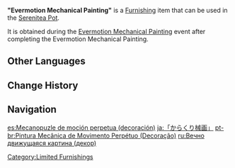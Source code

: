{{Furnishing Infobox
|id             = 364504
|image          = Item Evermotion Mechanical Painting.png
|category       = Wall Decor
|subcategory    = Picture Frame
|quality        = 4
|adeptal_energy = 90
|load           = 280
|reduced_load   = 280
|description    = A special artwork crafted by a "[[Félix Yogue|dreamer]]" from [[Fontaine]]. This "dreamer" sought to use this artwork to show off the abilities of his marvelous invention, the Kinesis Core.<br />The Evermotion Mechanical Painting is made from many interlocking parts. If you so much as initiate a small amount of movement, this painting can remain in automatic motion for a long period of time, allowing you to safely leave it unattended for a time.<br />If this were to be sold in the market, it would surely be quite the popular product.
|mention        = Félix Yogue
|source1        = Complete the Evermotion Mechanical Painting during the [[Evermotion Mechanical Painting]] event
|event          = Evermotion Mechanical Painting
}}
'''"Evermotion Mechanical Painting"''' is a [[Furnishing]] item that can be used in the [[Serenitea Pot]].

It is obtained during the [[Evermotion Mechanical Painting]] event after completing the Evermotion Mechanical Painting.

==Other Languages==
{{Other Languages
|default_hidden = 1
|en      = "Evermotion Mechanical Painting"
|zhs     = 「恒动械画」
|zhs_rm  = "Héngdòng Xièhuà"
|zht     = 「恆動械畫」
|zht_rm  = "Héngdòng Xièhuà"
|ja      = 「からくり械画」
|ja_rm   = "Karakuri Kaiga"{{Assumed}}
|ko      = 「무한동력 기계 화폭」
|ko_rm   = "Muhandongneok Gigye Hwapok"
|es      = Mecanopuzle de moción perpetua
|fr      = Cadre mécanique perpétuel
|ru      = Вечно движущаяся картина
|th      = "ภาพเครื่องจักรนิรันดร์"
|th_rm   = "Phap Khrueang-chak Ni-ran"
|vi      = Tranh Máy Móc Vĩnh Cửu
|de      = „Mechanisches Perpetuum-Mobile-Puzzle“
|id      = "Lukisan Mekanik Abadi"
|pt      = Pintura Mecânica de Movimento Perpétuo
|tr      = "Hareketli Mekanik Tablo"
|it      = Dipinto meccanico in movimento
}}

==Change History==
{{Change History|2.8}}

==Navigation==
{{Furnishing Navbox|interior}}

[[Category:Limited Furnishings]]

[[es:Mecanopuzle de moción perpetua (decoración)]]
[[ja:「からくり械画」]]
[[pt-br:Pintura Mecânica de Movimento Perpétuo (Decoração)]]
[[ru:Вечно движущаяся картина (декор)]]